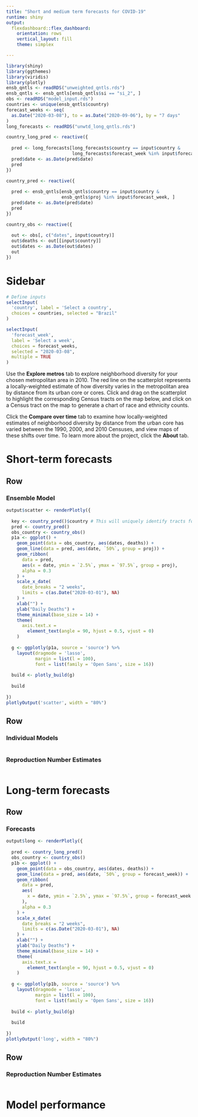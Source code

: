 ```yaml
---
title: "Short and medium term forecasts for COVID-19"
runtime: shiny
output: 
  flexdashboard::flex_dashboard:
    orientation: rows
    vertical_layout: fill
    theme: simplex

---
```





```r

library(shiny)
library(ggthemes)
library(viridis)
library(plotly)
ensb_qntls <- readRDS("unweighted_qntls.rds")
ensb_qntls <- ensb_qntls[ensb_qntls$si == "si_2", ]
obs <- readRDS("model_input.rds")
countries <- unique(ensb_qntls$country)
forecast_weeks <- seq(
  as.Date("2020-03-08"), to = as.Date("2020-09-06"), by = "7 days"
)
long_forecasts <- readRDS("unwtd_long_qntls.rds")

country_long_pred <- reactive({
  
  pred <- long_forecasts[long_forecasts$country == input$country &
                         long_forecasts$forecast_week %in% input$forecast_week, ]
  pred$date <- as.Date(pred$date)
  pred
})

country_pred <- reactive({
  
  pred <- ensb_qntls[ensb_qntls$country == input$country &
                     ensb_qntls$proj %in% input$forecast_week, ]
  pred$date <- as.Date(pred$date)
  pred
})

country_obs <- reactive({
  
  out <- obs[, c("dates", input$country)]
  out$deaths <- out[[input$country]]
  out$dates <- as.Date(out$dates)
  out
})

```

Sidebar {.sidebar}
======================================================================

```r

# Define inputs
selectInput(
  'country', label = 'Select a country',
  choices = countries, selected = "Brazil"
)

selectInput(
  'forecast_week',
  label = 'Select a week',
  choices = forecast_weeks,
  selected = "2020-03-08",
  multiple = TRUE
)


```

Use the __Explore metros__ tab to explore neighborhood diversity for
your chosen metropolitan area in 2010.  The red line on the
scatterplot represents a locally-weighted estimate of how diversity
varies in the metropolitan area by distance from its urban core or
cores.  Click and drag on the scatterplot to highlight the
corresponding Census tracts on the map below, and click on a Census
tract on the map to generate a chart of race and ethnicity counts.


Click the __Compare over time__ tab to examine how locally-weighted
estimates of neighborhood diversity by distance from the urban core
has varied between the 1990, 2000, and 2010 Censuses, and view maps of
these shifts over time. To learn more about the project, click the
__About__ tab.  

Short-term forecasts
======================================================================

Row
-----------------------------------------------------------------------

### Ensemble Model

```r
output$scatter <- renderPlotly({
  
  key <- country_pred()$country # This will uniquely identify tracts for Plotly
  pred <- country_pred()
  obs_country <- country_obs()
  p1a <- ggplot() +
    geom_point(data = obs_country, aes(dates, deaths)) +
    geom_line(data = pred, aes(date, `50%`, group = proj)) +
    geom_ribbon(
      data = pred,
      aes(x = date, ymin = `2.5%`, ymax = `97.5%`, group = proj),
      alpha = 0.3
    ) +
    scale_x_date(
      date_breaks = "2 weeks",
      limits = c(as.Date("2020-03-01"), NA)
    ) +
    xlab("") +
    ylab("Daily Deaths") +
    theme_minimal(base_size = 14) +
    theme(
      axis.text.x =
        element_text(angle = 90, hjust = 0.5, vjust = 0)
    )
    
  g <- ggplotly(p1a, source = 'source') %>% 
    layout(dragmode = 'lasso', 
           margin = list(l = 100), 
           font = list(family = 'Open Sans', size = 16))
  
  build <- plotly_build(g)
  
  build
    
})  
plotlyOutput('scatter', width = "80%")
```

Row 
-----------------------------------------------------------------------

### Individual Models

```r


```

### Reproduction Number Estimates

```r

```

Long-term forecasts
============================================================================

Row
----------------------------------------------------------------------------

### Forecasts

```r

output$long <- renderPlotly({
  
  pred <- country_long_pred()
  obs_country <- country_obs()
  p1b <- ggplot() +
    geom_point(data = obs_country, aes(dates, deaths)) +
    geom_line(data = pred, aes(date, `50%`, group = forecast_week)) +
    geom_ribbon(
      data = pred,
      aes(
        x = date, ymin = `2.5%`, ymax = `97.5%`, group = forecast_week
      ),
      alpha = 0.3
    ) +
    scale_x_date(
      date_breaks = "2 weeks",
      limits = c(as.Date("2020-03-01"), NA)
    ) +
    xlab("") +
    ylab("Daily Deaths") +
    theme_minimal(base_size = 14) +
    theme(
      axis.text.x =
        element_text(angle = 90, hjust = 0.5, vjust = 0)
    )
    
  g <- ggplotly(p1b, source = 'source') %>% 
    layout(dragmode = 'lasso', 
           margin = list(l = 100), 
           font = list(family = 'Open Sans', size = 16))
  
  build <- plotly_build(g)
  
  build
    
})  
plotlyOutput('long', width = "80%")


```

Row
-----------------------------------------------------------------------------

### Reproduction Number Estimates

```r



```


Model performance
============================================================================




<style>

.section.sidebar {

  background-color: white; 
  font-family: "Open-Sans", "Helvetica Neue", Helvetica, Arial, sans-serif;

}

.js-irs-0 .irs-bar {
border-top-color: #1B065E;
border-bottom-color: #1B065E;
} 

.js-irs-0 .irs-bar-edge {
border-color: #1B065E;
}

.js-irs-0 .irs-single, .js-irs-0 .irs-bar-edge, .js-irs-0 .irs-bar {
background: #443A83;
}

.navbar-inverse {
background-color: #1B065E;
border-color: #1B065E;
}

.navbar-inverse .navbar-brand {
color: #1B065E;
}

a:hover, a:focus {
color: #440154;
text-decoration: underline;
}

a {
color: #443A83;
text-decoration: none;
}

.navbar-inverse .navbar-nav>li>a {
color: #a3a9ac;
}

</style>




